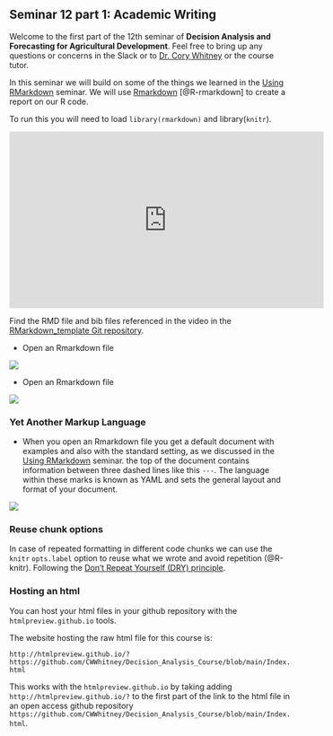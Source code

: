 ## Seminar 12 part 1: Academic Writing {#writing} 
<!-- [Academic writing](#writing) -->

Welcome to the first part of the 12th seminar of **Decision Analysis and Forecasting for Agricultural Development**. Feel free to bring up any questions or concerns in the Slack or to [Dr. Cory Whitney](mailto:cory.whitney@uni-bonn.de?subject=[Seminar_10]%20Decision%20Analysis%20Lecture) or the course tutor.

In this seminar we will build on some of the things we learned in the [Using RMarkdown](#rmarkdown) seminar. We will use [Rmarkdown](https://rmarkdown.rstudio.com/) [@R-rmarkdown] to create a report on our R code. 

To run this you will need to load `library(rmarkdown)` and library(`knitr`).  

<!-- https://youtu.be/wg8PjkOxD4Y -->

<iframe width="560" height="315" src="https://www.youtube.com/embed/wg8PjkOxD4Y" frameborder="0" allowfullscreen></iframe>

Find the RMD file and bib files referenced in the video in the [RMarkdown_template Git repository]( https://github.com/CWWhitney/RMarkdown_template). 

- Open an Rmarkdown file

![](images/RMarkdown_options.png)

- Open an Rmarkdown file

![](images/Rmarkdown_open.png)

### Yet Another Markup Language

- When you open an Rmarkdown file you get a default document with examples and also with the standard setting, as we discussed in the [Using RMarkdown](#rmarkdown) seminar. the top of the document contains information between three dashed lines like this `---`. The language within these marks is known as YAML and sets the general layout and format of your document. 

![](images/RMarkdown_yaml.png)

### Reuse chunk options

In case of repeated formatting in different code chunks we can use the `knitr` `opts.label` option to reuse what we wrote and avoid repetition (@R-knitr). Following the [Don’t Repeat Yourself (DRY) principle](https://yihui.org/en/2021/05/knitr-reuse/).

<!-- ### Transparent Data Sharing -->

<!-- <!-- https://youtu.be/jFwnIihK3aw -->

<!-- <iframe width="560" height="315" src="https://www.youtube.com/embed/jFwnIihK3aw" frameborder="0" allowfullscreen></iframe> -->

<!-- The video for the @ruett_model-based_2020 paper and the supplementary materials by @ruett_data_2021 are in the references.  -->

### Hosting an html

You can host your html files in your github repository with the `htmlpreview.github.io` tools. 

The website hosting the raw html file for this course is: 

`http://htmlpreview.github.io/?https://github.com/CWWhitney/Decision_Analysis_Course/blob/main/Index.html`

This works with the `htmlpreview.github.io` by taking adding `http://htmlpreview.github.io/?` to the first part of the link to the html file in an open access github repository `https://github.com/CWWhitney/Decision_Analysis_Course/blob/main/Index.html`.




